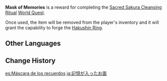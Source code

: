 {{About|the blueprint for [[Hakushin Ring]]|the furnishing item|A Mask}}
{{Item Infobox
|id           = 100865
|image        = Item Mask of Memories.png
|type         = Forging Blueprints
|invCategory  = Precious Items
|rarity       = 4
|description  = [[Hanachirusato]] the shrine maiden used to wear this mask. It is deeply stained on the inside.<br />
Some memories are contained inside, through which one may learn the art of creating the Catalyst known as "[[Hakushin Ring]]."<br />
Now that Hanachirusato has been separated from this mask, Paimon doesn't get to call her the "Masked Maiden" anymore, right?<br />
|source1      = Complete the [[Sacred Sakura Cleansing Ritual]] Quest.
}}
'''Mask of Memories''' is a reward for completing the [[Sacred Sakura Cleansing Ritual]] [[World Quest]].

Once used, the item will be removed from the player's inventory and it will grant the capability to forge the [[Hakushin Ring]].

==Other Languages==
{{Other Languages
|en      = Mask of Memories
|zhs     = 附有记忆的面具
|zhs_rm  = Fù Yǒu Jìyì de Miànjù
|zht     = 附有記憶的面具
|zht_rm  = Fù Yǒu Jìyì de Miànjù
|zh_tl   = Mask with Memories Attached
|ja      = 記憶が入ったお面
|ja_rm   = Kioku ga Haitta O-men
|ja_tl   = Mask Filled With Memories
|ko      = 기억이 담긴 가면
|ko_rm   = 
|ko_tl   = 
|es      = Máscara de los recuerdos
|es_tl   = Mask of Memories
|fr      = Masque des souvenirs
|fr_tl   = Mask of Memories
|ru      = Маска воспоминаний
|ru_tl   = 
|th      = หน้ากากผนึกความทรงจำ
|th_rm   = 
|th_tl   = 
|vi      = Mặt Nạ Đầy Ký Ức
|vi_tl   = 
|de      = Maske der Erinnerungen
|de_tl   = Mask of Memories
|id      = Topeng Berisi Kenangan
|id_tl   = Mask Filled with Memories
|pt      = Máscara de Reminescências
|pt_tl   = 
}}

==Change History==
{{Change History|2.0}}

[[es:Máscara de los recuerdos]]
[[ja:記憶が入ったお面]]